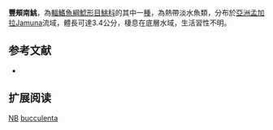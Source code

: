 {{Speciesbox
| name = 豐頰南鮡
| status = DD
| status_system = IUCN3.1
| image = 
| image_width = 250px
| genus = Nangra
| species = bucculenta
| authority = Roberts & Ferraris, 1998
| synonyms = 
}}
'''豐頰南鮡'''，為[[輻鰭魚綱|輻鰭魚綱]][[鯰形目|鯰形目]][[鮡科|鮡科]]的其中一[[種|種]]，為熱帶淡水魚類，分布於[[亞洲|亞洲]][[孟加拉|孟加拉]]Jamuna流域，體長可達3.4公分，棲息在底層水域，生活習性不明。

==参考文献==
*{{FishBase_species|genus=Nangra|species=bucculenta|year=2015|month=3}}

== 扩展阅读 ==
{{refbegin}}
{{wikispecies-inline|Nangra bucculenta|豐頰南鮡}}
{{refend}}
{{Taxonbar|from=Q6431763}}

[[Category:IUCN红色名录数据缺乏物种|NB]]
[[Category:南鮡屬|bucculenta]]